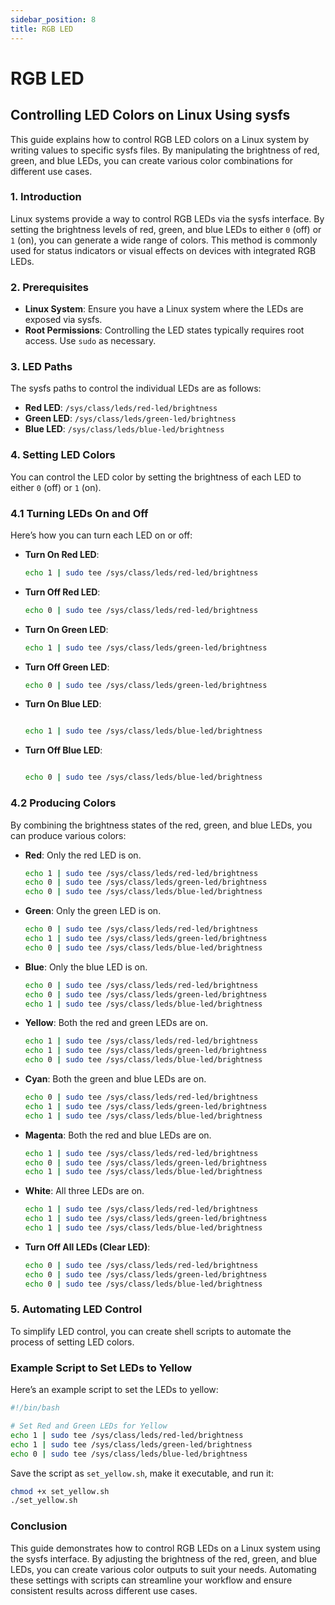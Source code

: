 ```yaml
---
sidebar_position: 8
title: RGB LED
---
```

# RGB LED

## Controlling LED Colors on Linux Using sysfs

This guide explains how to control RGB LED colors on a Linux system by writing values to specific sysfs files. By manipulating the brightness of red, green, and blue LEDs, you can create various color combinations for different use cases.

### 1. Introduction

Linux systems provide a way to control RGB LEDs via the sysfs interface. By setting the brightness levels of red, green, and blue LEDs to either `0` (off) or `1` (on), you can generate a wide range of colors. This method is commonly used for status indicators or visual effects on devices with integrated RGB LEDs.

### 2. Prerequisites

- **Linux System**: Ensure you have a Linux system where the LEDs are exposed via sysfs.
- **Root Permissions**: Controlling the LED states typically requires root access. Use `sudo` as necessary.

### 3. LED Paths

The sysfs paths to control the individual LEDs are as follows:

- **Red LED**: `/sys/class/leds/red-led/brightness`
- **Green LED**: `/sys/class/leds/green-led/brightness`
- **Blue LED**: `/sys/class/leds/blue-led/brightness`

### 4. Setting LED Colors

You can control the LED color by setting the brightness of each LED to either `0` (off) or `1` (on).

### 4.1 Turning LEDs On and Off

Here’s how you can turn each LED on or off:

- **Turn On Red LED**:
    
    ```bash
    echo 1 | sudo tee /sys/class/leds/red-led/brightness
    ```
    
- **Turn Off Red LED**:
    
    ```bash
    echo 0 | sudo tee /sys/class/leds/red-led/brightness
    ```
    
- **Turn On Green LED**:
    
    ```bash
    echo 1 | sudo tee /sys/class/leds/green-led/brightness
    ```
    
- **Turn Off Green LED**:
    
    ```bash
    echo 0 | sudo tee /sys/class/leds/green-led/brightness
    ```
    
- **Turn On Blue LED**:
    
    ```bash
    
    echo 1 | sudo tee /sys/class/leds/blue-led/brightness
    ```
    
- **Turn Off Blue LED**:
    
    ```bash
    
    echo 0 | sudo tee /sys/class/leds/blue-led/brightness
    ```
    

### 4.2 Producing Colors

By combining the brightness states of the red, green, and blue LEDs, you can produce various colors:

- **Red**: Only the red LED is on.
    
    ```bash
    echo 1 | sudo tee /sys/class/leds/red-led/brightness
    echo 0 | sudo tee /sys/class/leds/green-led/brightness
    echo 0 | sudo tee /sys/class/leds/blue-led/brightness
    ```
    
- **Green**: Only the green LED is on.
    
    ```bash
    echo 0 | sudo tee /sys/class/leds/red-led/brightness
    echo 1 | sudo tee /sys/class/leds/green-led/brightness
    echo 0 | sudo tee /sys/class/leds/blue-led/brightness
    ```
    
- **Blue**: Only the blue LED is on.
    
    ```bash
    echo 0 | sudo tee /sys/class/leds/red-led/brightness
    echo 0 | sudo tee /sys/class/leds/green-led/brightness
    echo 1 | sudo tee /sys/class/leds/blue-led/brightness
    ```
    
- **Yellow**: Both the red and green LEDs are on.
    
    ```bash
    echo 1 | sudo tee /sys/class/leds/red-led/brightness
    echo 1 | sudo tee /sys/class/leds/green-led/brightness
    echo 0 | sudo tee /sys/class/leds/blue-led/brightness
    ```
    
- **Cyan**: Both the green and blue LEDs are on.
    
    ```bash
    echo 0 | sudo tee /sys/class/leds/red-led/brightness
    echo 1 | sudo tee /sys/class/leds/green-led/brightness
    echo 1 | sudo tee /sys/class/leds/blue-led/brightness
    
    ```
    
- **Magenta**: Both the red and blue LEDs are on.
    
    ```bash
    echo 1 | sudo tee /sys/class/leds/red-led/brightness
    echo 0 | sudo tee /sys/class/leds/green-led/brightness
    echo 1 | sudo tee /sys/class/leds/blue-led/brightness
    ```
    
- **White**: All three LEDs are on.
    
    ```bash
    echo 1 | sudo tee /sys/class/leds/red-led/brightness
    echo 1 | sudo tee /sys/class/leds/green-led/brightness
    echo 1 | sudo tee /sys/class/leds/blue-led/brightness
    ```
    
- **Turn Off All LEDs (Clear LED)**:
    
    ```bash
    echo 0 | sudo tee /sys/class/leds/red-led/brightness
    echo 0 | sudo tee /sys/class/leds/green-led/brightness
    echo 0 | sudo tee /sys/class/leds/blue-led/brightness
    ```
    

### 5. Automating LED Control

To simplify LED control, you can create shell scripts to automate the process of setting LED colors.

### Example Script to Set LEDs to Yellow

Here’s an example script to set the LEDs to yellow:

```bash
#!/bin/bash

# Set Red and Green LEDs for Yellow
echo 1 | sudo tee /sys/class/leds/red-led/brightness
echo 1 | sudo tee /sys/class/leds/green-led/brightness
echo 0 | sudo tee /sys/class/leds/blue-led/brightness
```

Save the script as `set_yellow.sh`, make it executable, and run it:

```bash
chmod +x set_yellow.sh
./set_yellow.sh
```

### Conclusion

This guide demonstrates how to control RGB LEDs on a Linux system using the sysfs interface. By adjusting the brightness of the red, green, and blue LEDs, you can create various color outputs to suit your needs. Automating these settings with scripts can streamline your workflow and ensure consistent results across different use cases.